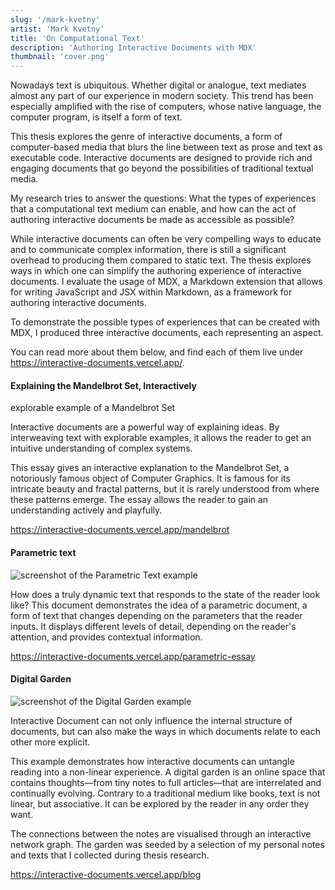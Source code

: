 ```yaml
---
slug: '/mark-kvetny'
artist: 'Mark Kvetny'
title: 'On Computational Text'
description: 'Authoring Interactive Documents with MDX'
thumbnail: 'cover.png'
---
```



Nowadays text is ubiquitous. Whether digital or analogue, text mediates almost any part of our experience in modern society. This trend has been especially amplified with the rise of computers, whose native language, the computer program, is itself a form of text.

This thesis explores the genre of interactive documents, a form of computer-based media that blurs the line between text as prose and text as executable code. Interactive documents are designed to provide rich and engaging documents that go beyond the possibilities of traditional textual media.

My research tries to answer the questions: What the types of experiences that a computational text medium can enable, and how can the act of authoring interactive documents be made as accessible as possible?

While interactive documents can often be very compelling ways to educate and to communicate complex information, there is still a significant overhead to producing them compared to static text.
The thesis explores ways in which one can simplify the authoring experience of interactive documents. I evaluate the usage of MDX, a Markdown extension that allows for writing JavaScript and JSX within Markdown, as a framework for authoring interactive documents.

To demonstrate the possible types of experiences that can be created with MDX, I produced three interactive documents, each representing an aspect.

You can read more about them below, and find each of them live under https://interactive-documents.vercel.app/.


#### Explaining the Mandelbrot Set, Interactively 

<Mandelbrot />

explorable example of a Mandelbrot Set

Interactive documents are a powerful way of explaining ideas. By interweaving text with explorable examples, it allows the reader to get an intuitive understanding of complex systems.

This essay gives an interactive explanation to the Mandelbrot Set, a notoriously famous object of Computer Graphics. It is famous for its intricate beauty and fractal patterns, but it is rarely understood from where these patterns emerge.
The essay allows the reader to gain an understanding actively and playfully.

https://interactive-documents.vercel.app/mandelbrot

#### Parametric text

![screenshot of the Parametric Text example](parametric-v2.png)

How does a truly dynamic text that responds to the state of the reader look like? This document demonstrates the idea of a parametric document, a form of text that changes depending on the parameters that the reader inputs. It displays different levels of detail, depending on the reader's attention, and provides contextual information. 

https://interactive-documents.vercel.app/parametric-essay

#### Digital Garden

![screenshot of the Digital Garden example](garden-v2.png)

Interactive Document can not only influence the internal structure of documents, but can also make the ways in which documents relate to each other more explicit.

This example demonstrates how interactive documents can untangle reading into a non-linear experience. A digital garden is an online space that contains thoughts&mdash;from tiny notes to full articles&mdash;that are interrelated and continually evolving. Contrary to a traditional medium like books, text is not linear, but associative. It can be explored by the reader in any order they want.

The connections between the notes are visualised through an interactive network graph. The garden was seeded by a selection of my personal notes and texts that I collected during thesis research.


https://interactive-documents.vercel.app/blog 